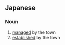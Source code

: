 ==Japanese==
{{ja-kanjitab|町|立}}

===Noun===
{{ja-noun|ちょうりつ}}

# [[manage]]d by the town
# [[establish]]ed by the town